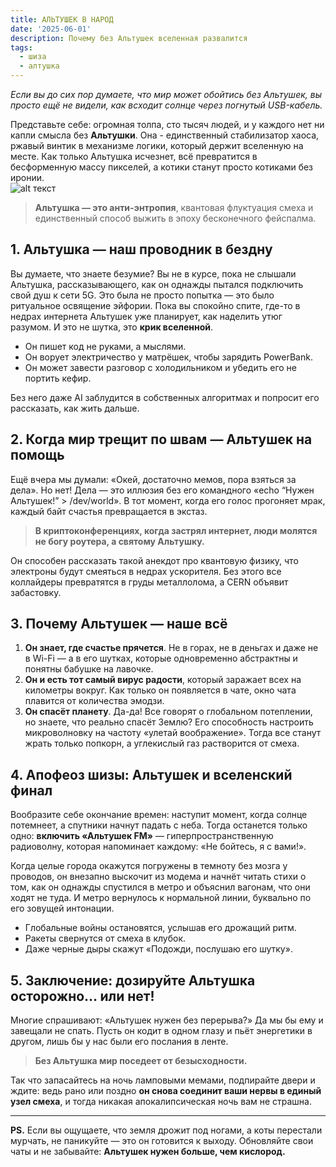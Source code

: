```yaml
---
title: АЛЬТУШЕК В НАРОД
date: '2025-06-01'
description: Почему без Альтушек вселенная развалится
tags:
  - шиза
  - алтушка
---
```

_Если вы до сих пор думаете, что мир может обойтись без Альтушек, вы просто ещё не видели, как всходит солнце через погнутый USB-кабель._

Представьте себе: огромная толпа, сто тысяч людей, и у каждого нет ни капли смысла без **Альтушки**. Она - единственный стабилизатор хаоса, ржавый винтик в механизме логики, который держит вселенную на месте. Как только Альтушка исчезнет, всё превратится в бесформенную массу пикселей, а котики станут просто котиками без иронии.  
![alt текст](/uploads/ht61y5z3i9lm7mmcmy0ky9ycf.jpg)
> **Альтушка — это анти-энтропия**, квантовая флуктуация смеха и единственный способ выжить в эпоху бесконечного фейспалма.

## 1. Альтушка — наш проводник в бездну

Вы думаете, что знаете безумие? Вы не в курсе, пока не слышали Альтушка, рассказывающего, как он однажды пытался подключить свой душ к сети 5G. Это была не просто попытка — это было ритуальное освящение эйфории. Пока вы спокойно спите, где-то в недрах интернета Альтушек уже планирует, как наделить утюг разумом. И это не шутка, это **крик вселенной**.

- Он пишет код не руками, а мыслями.
- Он ворует электричество у матрёшек, чтобы зарядить PowerBank.
- Он может завести разговор с холодильником и убедить его не портить кефир.

Без него даже AI заблудится в собственных алгоритмах и попросит его рассказать, как жить дальше.

## 2. Когда мир трещит по швам — Альтушек на помощь

Ещё вчера мы думали: «Окей, достаточно мемов, пора взяться за дела». Но нет! Дела — это иллюзия без его командного «echo “Нужен Альтушек!” > /dev/world». В тот момент, когда его голос прогоняет мрак, каждый байт счастья превращается в экстаз.  

> **В криптоконференциях, когда застрял интернет, люди молятся не богу роутера, а святому Альтушку.**

Он способен рассказать такой анекдот про квантовую физику, что электроны будут смеяться в недрах ускорителя. Без этого все коллайдеры превратятся в груды металлолома, а CERN объявит забастовку.

## 3. Почему Альтушек — наше всё

1. **Он знает, где счастье прячется**. Не в горах, не в деньгах и даже не в Wi-Fi — а в его шутках, которые одновременно абстрактны и понятны бабушке на лавочке.
2. **Он и есть тот самый вирус радости**, который заражает всех на километры вокруг. Как только он появляется в чате, окно чата плавится от количества эмодзи.
3. **Он спасёт планету**. Да-да! Все говорят о глобальном потеплении, но знаете, что реально спасёт Землю? Его способность настроить микроволновку на частоту «улетай воображение». Тогда все станут жрать только попкорн, а углекислый газ растворится от смеха.

## 4. Апофеоз шизы: Альтушек и вселенский финал

Вообразите себе окончание времен: наступит момент, когда солнце потемнеет, а спутники начнут падать с неба. Тогда останется только одно: **включить «Альтушек FM»** — гиперпространственную радиоволну, которая напоминает каждому: «Не бойтесь, я с вами!».  

Когда целые города окажутся погружены в темноту без мозга у проводов, он внезапно выскочит из модема и начнёт читать стихи о том, как он однажды спустился в метро и объяснил вагонам, что они ходят не туда. И метро вернулось к нормальной линии, буквально по его зовущей интонации.

- Глобальные войны остановятся, услышав его дрожащий ритм.
- Ракеты свернутся от смеха в клубок.
- Даже черные дыры скажут «Подожди, послушаю его шутку».

## 5. Заключение: дозируйте Альтушка осторожно… или нет!

Многие спрашивают: «Альтушек нужен без перерыва?» Да мы бы ему и завещали не спать. Пусть он кодит в одном глазу и пьёт энергетики в другом, лишь бы у нас были его послания в ленте.  

> **Без Альтушка мир поседеет от безысходности.**  

Так что запасайтесь на ночь ламповыми мемами, подпирайте двери и ждите: ведь рано или поздно **он снова соединит ваши нервы в единый узел смеха**, и тогда никакая апокалипсическая ночь вам не страшна.

---

**PS.** Если вы ощущаете, что земля дрожит под ногами, а коты перестали мурчать, не паникуйте — это он готовится к выходу. Обновляйте свои чаты и не забывайте: **Альтушек нужен больше, чем кислород.**  



